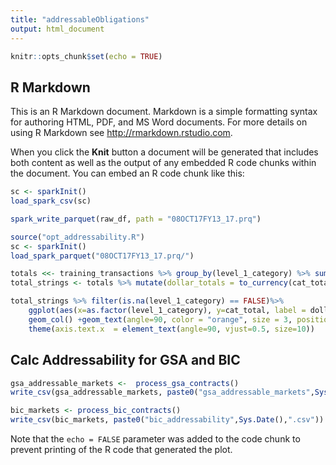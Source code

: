```yaml
---
title: "addressableObligations"
output: html_document
---
```


```r
knitr::opts_chunk$set(echo = TRUE)
```

## R Markdown

This is an R Markdown document. Markdown is a simple formatting syntax for authoring HTML, PDF, and MS Word documents. For more details on using R Markdown see <http://rmarkdown.rstudio.com>.

When you click the **Knit** button a document will be generated that includes both content as well as the output of any embedded R code chunks within the document. You can embed an R code chunk like this:

```r
sc <- sparkInit()
load_spark_csv(sc)

```

```r
spark_write_parquet(raw_df, path = "08OCT17FY13_17.prq")
```

```r
source("opt_addressability.R")
sc <- sparkInit()
load_spark_parquet("08OCT17FY13_17.prq/")

```

```r
totals <<- training_transactions %>% group_by(level_1_category) %>% summarise(cat_total = sum(dollars_obligated)) %>% collect()
total_strings <- totals %>% mutate(dollar_totals = to_currency(cat_total, currency_symbol = "$", symbol_first = TRUE, group_size = 3, group_delim = ",", decimal_size = 2,decimal_delim = ".")) %>% collect()                                                                                                     

total_strings %>% filter(is.na(level_1_category) == FALSE)%>%
    ggplot(aes(x=as.factor(level_1_category), y=cat_total, label = dollar_totals) ) + 
    geom_col() +geom_text(angle=90, color = "orange", size = 3, position = position_stack(vjust = 0.5))+
    theme(axis.text.x  = element_text(angle=90, vjust=0.5, size=10))
```
## Calc Addressability for GSA and BIC

```r
gsa_addressable_markets <-  process_gsa_contracts()
write_csv(gsa_addressable_markets, paste0("gsa_addressable_markets",Sys.Date(),".csv"))

bic_markets <- process_bic_contracts()
write_csv(bic_markets, paste0("bic_addressability",Sys.Date(),".csv"))

```

Note that the `echo = FALSE` parameter was added to the code chunk to prevent printing of the R code that generated the plot.

```r
  
```

